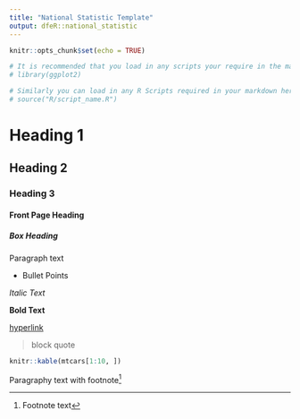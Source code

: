 ```yaml
---
title: "National Statistic Template"
output: dfeR::national_statistic
---
```


```r
knitr::opts_chunk$set(echo = TRUE)

# It is recommended that you load in any scripts your require in the markdown here. E.g:
# library(ggplot2)

# Similarly you can load in any R Scripts required in your markdown here. E.g:
# source("R/script_name.R")
```

# Heading 1
## Heading 2
### Heading 3
#### Front Page Heading
##### Box Heading

Paragraph text

- Bullet Points

*Italic Text*

**Bold Text**

[hyperlink]("https://google.com")

> block quote


```r
knitr::kable(mtcars[1:10, ])
```  

Paragraphy text with footnote[^1]

[^1]: Footnote text
